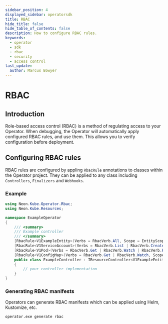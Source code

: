 ```yaml
---
sidebar_position: 4
displayed_sidebar: operatorsdk
title: RBAC
hide_title: false
hide_table_of_contents: false
description: How to configure RBAC rules.
keywords:
  - operator 
  - sdk 
  - rbac
  - security
  - access control
last_update:
  author: Marcus Bowyer
---
```


# RBAC

## Introduction

Role-based access control (RBAC) is a method of regulating access to your Operator. When debugging, the Operator will automatically apply
configured RBAC rules, and use them. This allows you to verify configuration before deployment.

## Configuring RBAC rules

RBAC rules are configured by appling `RbacRule` annotations to classes within the Operator project. They can be applied to any class including
`Controllers`, `Finalizers` and `Webhooks`.

### Example

```csharp
using Neon.Kube.Operator.Rbac;
using Neon.Kube.Resources;

namespace ExampleOperator
{
    /// <summary>
    /// Example controller
    /// </summary>
    [RbacRule<V1ExampleEntity>(Verbs = RbacVerb.All, Scope = EntityScope.Cluster)]
    [RbacRule<V1ServiceAccount>(Verbs = RbacVerb.List | RbacVerb.Create, Scope = EntityScope.Cluster)]
    [RbacRule<V1Pod>(Verbs = RbacVerb.Get | RbacVerb.Watch | RbacVerb.Patch, Scope = EntityScope.Namespaced)]
    [RbacRule<V1ConfigMap>(Verbs = RbacVerb.Get | RbacVerb.Watch, Scope = EntityScope.Namespaced)]
    public class ExampleController : IResourceController<V1ExampleEntity>
    {
        // your controller implementation
    }
}
```

### Generating RBAC manifests

Operators can generate RBAC manifests which can be applied using Helm, Kustomize, etc.

```bash
operator.exe generate rbac
```
